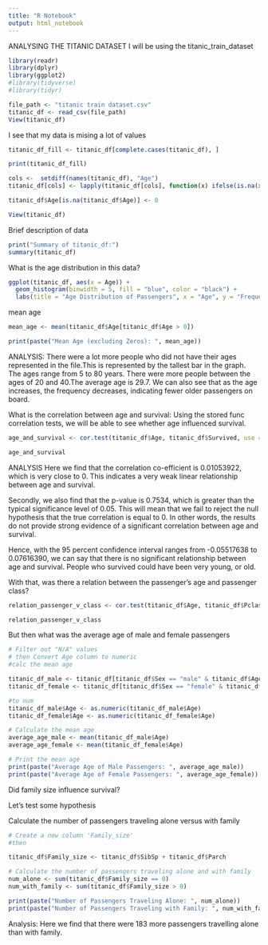 ---
title: "R Notebook"
output: html_notebook
---
ANALYSING THE TITANIC DATASET
I will be using the titanic_train_dataset

```{r}
library(readr)
library(dplyr)
library(ggplot2)
#library(tidyverse)
#library(tidyr)

```


```{r}
file_path <- "titanic train dataset.csv"
titanic_df <- read_csv(file_path)
View(titanic_df)
```
I see that my data is mising a lot of values

```{r}
titanic_df_fill <- titanic_df[complete.cases(titanic_df), ]

print(titanic_df_fill)

cols <-  setdiff(names(titanic_df), "Age")
titanic_df[cols] <- lapply(titanic_df[cols], function(x) ifelse(is.na(x), 'N/A', x))

titanic_df$Age[is.na(titanic_df$Age)] <- 0

View(titanic_df)
```
Brief description of data
```{r}
print("Summary of titanic_df:")
summary(titanic_df)

```
What is the age distribution in this data?
```{r}
ggplot(titanic_df, aes(x = Age)) +
  geom_histogram(binwidth = 5, fill = "blue", color = "black") +
  labs(title = "Age Distribution of Passengers", x = "Age", y = "Frequency")

```
mean age 

```{r}
mean_age <- mean(titanic_df$Age[titanic_df$Age > 0])

print(paste("Mean Age (excluding Zeros): ", mean_age))
```

ANALYSIS:
There were a lot more people who did not have their ages represented in the file.This is represented by the tallest bar in the graph.
The ages range from 5 to 80 years. There were more people between the ages of 20 and 40.The average age is 29.7.  We can also see that as the age increases, the frequency decreases, indicating fewer older passengers on board.


What is the correlation between age and survival:
Using the stored func correlation tests, we will be able to see whether age influenced survival.

```{r}
age_and_survival <- cor.test(titanic_df$Age, titanic_df$Survived, use = "complete.obs")

age_and_survival
```
ANALYSIS
Here we find that the correlation co-efficient is 0.01053922, which is very close to 0. This indicates a very weak linear relationship between age and survival.

Secondly, we also find that the p-value is 0.7534, which is greater than the typical significance level of 0.05. This will mean that we fail to reject the null hypothesis that the true correlation is equal to 0. In other words, the results do not provide strong evidence of a significant correlation between age and survival. 

Hence, with the 95 percent confidence interval ranges from -0.05517638 to 0.07616390, we can say that there is no significant relationship between age and survival. People who survived could have been very young, or old.


With that, was there a relation between the passenger's age and passenger class?

```{r}
relation_passenger_v_class <- cor.test(titanic_df$Age, titanic_df$Pclass, use = "complete.obs")

relation_passenger_v_class

```

But then what was the average age of male and female passengers

```{r}
# Filter out "N/A" values
# then Convert Age column to numeric
#calc the mean age

titanic_df_male <- titanic_df[titanic_df$Sex == "male" & titanic_df$Age != "N/A", ]
titanic_df_female <- titanic_df[titanic_df$Sex == "female" & titanic_df$Age != "N/A", ]

#to num
titanic_df_male$Age <- as.numeric(titanic_df_male$Age)
titanic_df_female$Age <- as.numeric(titanic_df_female$Age)

# Calculate the mean age
average_age_male <- mean(titanic_df_male$Age)
average_age_female <- mean(titanic_df_female$Age)

# Print the mean age
print(paste("Average Age of Male Passengers: ", average_age_male))
print(paste("Average Age of Female Passengers: ", average_age_female))


```
Did family size influence survival?

Let's test some hypothesis

Calculate the number of passengers traveling alone versus with family

```{r}
# Create a new column 'Family_size'
#then 

titanic_df$Family_size <- titanic_df$SibSp + titanic_df$Parch

# Calculate the number of passengers traveling alone and with family
num_alone <- sum(titanic_df$Family_size == 0)
num_with_family <- sum(titanic_df$Family_size > 0)

print(paste("Number of Passengers Traveling Alone: ", num_alone))
print(paste("Number of Passengers Traveling with Family: ", num_with_family))
```
Analysis: Here we find that there were 183 more passengers travelling alone than with family.